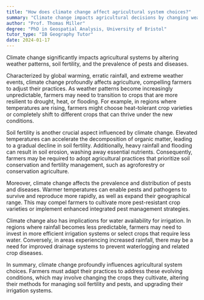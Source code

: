 ```yaml
---
title: "How does climate change affect agricultural system choices?"
summary: "Climate change impacts agricultural decisions by changing weather patterns, affecting soil fertility, and increasing pest and disease occurrences, necessitating adjustments in farming practices for sustainability."
author: "Prof. Thomas Miller"
degree: "PhD in Geospatial Analysis, University of Bristol"
tutor_type: "IB Geography Tutor"
date: 2024-01-17
---
```


Climate change significantly impacts agricultural systems by altering weather patterns, soil fertility, and the prevalence of pests and diseases.

Characterized by global warming, erratic rainfall, and extreme weather events, climate change profoundly affects agriculture, compelling farmers to adjust their practices. As weather patterns become increasingly unpredictable, farmers may need to transition to crops that are more resilient to drought, heat, or flooding. For example, in regions where temperatures are rising, farmers might choose heat-tolerant crop varieties or completely shift to different crops that can thrive under the new conditions.

Soil fertility is another crucial aspect influenced by climate change. Elevated temperatures can accelerate the decomposition of organic matter, leading to a gradual decline in soil fertility. Additionally, heavy rainfall and flooding can result in soil erosion, washing away essential nutrients. Consequently, farmers may be required to adopt agricultural practices that prioritize soil conservation and fertility management, such as agroforestry or conservation agriculture.

Moreover, climate change affects the prevalence and distribution of pests and diseases. Warmer temperatures can enable pests and pathogens to survive and reproduce more rapidly, as well as expand their geographical range. This may compel farmers to cultivate more pest-resistant crop varieties or implement enhanced integrated pest management strategies.

Climate change also has implications for water availability for irrigation. In regions where rainfall becomes less predictable, farmers may need to invest in more efficient irrigation systems or select crops that require less water. Conversely, in areas experiencing increased rainfall, there may be a need for improved drainage systems to prevent waterlogging and related crop diseases.

In summary, climate change profoundly influences agricultural system choices. Farmers must adapt their practices to address these evolving conditions, which may involve changing the crops they cultivate, altering their methods for managing soil fertility and pests, and upgrading their irrigation systems.
    